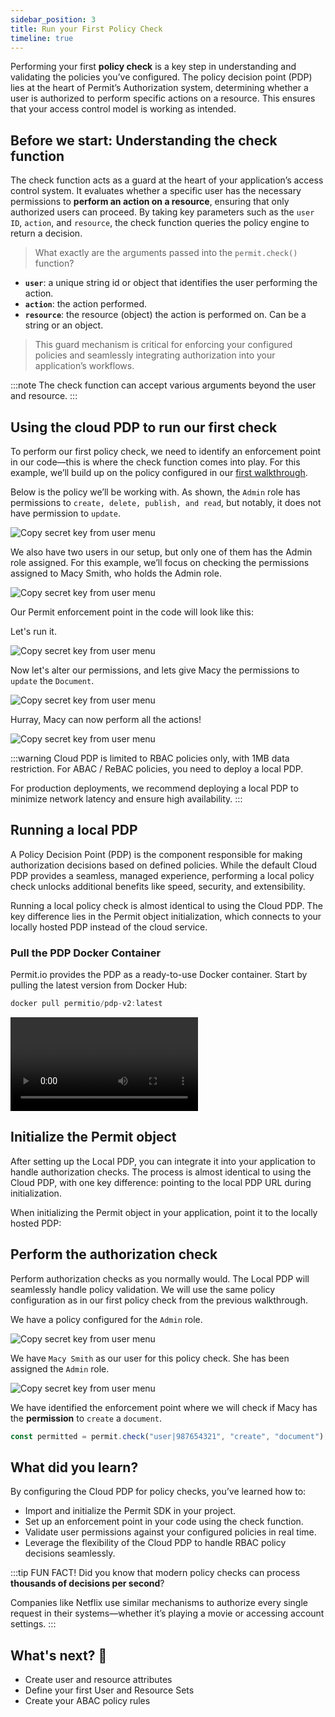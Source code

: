 ```yaml
---
sidebar_position: 3
title: Run your First Policy Check
timeline: true
---
```


Performing your first **policy check** is a key step in understanding and validating the policies you’ve configured.
The policy decision point (PDP) lies at the heart of Permit’s Authorization system, determining whether a user is authorized
to perform specific actions on a resource. This ensures that your access control model is working as intended.



## Before we start: Understanding the check function

The check function acts as a guard at the heart of your application’s access control system. It evaluates whether a specific user
has the necessary permissions to **perform an action on a resource**, ensuring that only authorized users can proceed. By taking key
parameters such as the `user ID`, `action`, and `resource`, the check function queries the policy engine to return a decision.

> What exactly are the arguments passed into the `permit.check()` function?

- **`user`**: a unique string id or object that identifies the user performing the action.
- **`action`**: the action performed.
- **`resource`**: the resource (object) the action is performed on. Can be a string or an object.

<CodeBlock folderPath="/walkthroughs/first-policy-check/check-function" />

> This guard mechanism is critical for enforcing your configured policies and seamlessly integrating authorization into your
> application’s workflows.

:::note
The check function can accept various arguments beyond the user and resource.
:::

<TimelineWrapper>
<TimelineStep>

## Using the cloud PDP to run our first check

To perform our first policy check, we need to identify an enforcement point in our code—this is where the check function comes into
play. For this example, we’ll build up on the policy configured in our [first walkthrough](/overview/configure-your-first-rbac-policy).

Below is the policy we’ll be working with. As shown, the `Admin` role has permissions to `create, delete, publish, and read`,
but notably, it does not have permission to `update`.

<img
  src="/img/updated/walkthroughs/first-policy-check/permissions-false.png"
  alt="Copy secret key from user menu"
  data-zoomable
/>

We also have two users in our setup, but only one of them has the Admin role assigned. For this example, we’ll focus on checking the
permissions assigned to Macy Smith, who holds the Admin role.

<img
  src="/img/updated/walkthroughs/first-policy-check/users-and-roles.png"
  alt="Copy secret key from user menu"
  data-zoomable
/>

Our Permit enforcement point in the code will look like this:

<CodeBlock folderPath="/walkthroughs/first-policy-check/check-function-false" />

Let's run it.

<img
  src="/img/updated/walkthroughs/first-policy-check/audit-log-fail.png"
  alt="Copy secret key from user menu"
  data-zoomable
/>

Now let's alter our permissions, and lets give Macy the permissions to `update` the `Document`.

<img
  src="/img/updated/walkthroughs/first-policy-check/permissions-true.png"
  alt="Copy secret key from user menu"
  data-zoomable
/>

<CodeBlock folderPath="/walkthroughs/first-policy-check/check-function-true" />

Hurray, Macy can now perform all the actions!

<img
  src="/img/updated/walkthroughs/first-policy-check/audit-log-pass.png"
  alt="Copy secret key from user menu"
  data-zoomable
/>

:::warning
Cloud PDP is limited to RBAC policies only, with 1MB data restriction. For ABAC / ReBAC policies, you need to deploy a local PDP.

For production deployments, we recommend deploying a local PDP to minimize network latency and ensure high availability.
:::

</TimelineStep>
<TimelineStep>

## Running a local PDP

A Policy Decision Point (PDP) is the component responsible for making authorization decisions based on defined policies.
While the default Cloud PDP provides a seamless, managed experience, performing a local policy check unlocks additional benefits
like speed, security, and extensibility.

Running a local policy check is almost identical to using the Cloud PDP. The key difference lies in the Permit object initialization,
which connects to your locally hosted PDP instead of the cloud service.

### Pull the PDP Docker Container

Permit.io provides the PDP as a ready-to-use Docker container. Start by pulling the latest version from Docker Hub:

```js
docker pull permitio/pdp-v2:latest
```

<Video src={pullPDP} controls />

:::note
If Docker is not yet installed on your system, [click here](https://docs.docker.com/get-started/get-docker/) to install Docker.
:::

### Run the Docker Container

Once the container is pulled, you can run the PDP locally. Replace `<YOUR_API_KEY>` with the Secret Key you obtained from Permit.io.

```js
docker run -it -p 7766:7000 --env PDP_DEBUG=True --env PDP_API_KEY=<YOUR_API_KEY> permitio/pdp-v2:latest
```

<Video src={runPDP} controls />

<br />
<br />

> The container will expose the PDP on `localhost:7766`, ready to handle authorization requests.

</TimelineStep>
<TimelineStep>

## Initialize the Permit object

After setting up the Local PDP, you can integrate it into your application to handle authorization checks. The process is almost
identical to using the Cloud PDP, with one key difference: pointing to the local PDP URL during initialization.

When initializing the Permit object in your application, point it to the locally hosted PDP:

<CodeBlock folderPath="/walkthroughs/first-policy-check/local-pdp-obj" />

</TimelineStep>
<TimelineStep>

## Perform the authorization check

Perform authorization checks as you normally would. The Local PDP will seamlessly handle policy validation. We will use the same
policy configuration as in our first policy check from the previous walkthrough.

We have a policy configured for the `Admin` role.

<img
  src="/img/updated/walkthroughs/first-policy-check/basic-policy.png"
  alt="Copy secret key from user menu"
  data-zoomable
/>

We have `Macy Smith` as our user for this policy check. She has been assigned the `Admin` role.

<img
  src="/img/updated/walkthroughs/first-policy-check/user-directory.png"
  alt="Copy secret key from user menu"
  data-zoomable
/>

We have identified the enforcement point where we will check if Macy has the **permission** to `create` a `document`.

```js
const permitted = permit.check("user|987654321", "create", "document");
```

</TimelineStep>
</TimelineWrapper>

## What did you learn?

By configuring the Cloud PDP for policy checks, you’ve learned how to:

- Import and initialize the Permit SDK in your project.
- Set up an enforcement point in your code using the check function.
- Validate user permissions against your configured policies in real time.
- Leverage the flexibility of the Cloud PDP to handle RBAC policy decisions seamlessly.

:::tip FUN FACT!
Did you know that modern policy checks can process **thousands of decisions per second**?

Companies like Netflix use similar mechanisms
to authorize every single request in their systems—whether it’s playing a movie or accessing account settings.
:::

<WhatsNext progress={44} customText="Amazing. You're almost an expert.">
  <h2>What's next? 🎉</h2>
  <ul>
    <li>Create user and resource attributes</li>
    <li>Define your first User and Resource Sets</li>
    <li>Create your ABAC policy rules</li>
  </ul>
</WhatsNext>
